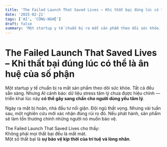 ```yaml
---
title: 'The Failed Launch That Saved Lives – Khi thất bại đúng lúc có thể là ân huệ của số phận'
date: '2025-02-21'
tags: ['AI', 'CÔNG-NGHỆ']
draft: false
summary: 'Một startup y tế chuẩn bị ra mắt sản phẩm theo dõi sức khỏe. Tất cả đều sẵn sàng. Nhưng AI cảnh báo:'
---
```


# The Failed Launch That Saved Lives – Khi thất bại đúng lúc có thể là ân huệ của số phận

Một startup y tế chuẩn bị ra mắt sản phẩm theo dõi sức khỏe. Tất cả đều sẵn sàng. Nhưng AI cảnh báo: dữ liệu stress tâm lý chưa được hiệu chỉnh — triển khai lúc này **có thể gây sang chấn cho người dùng yếu tâm lý**.

Ngày ra mắt bị hoãn, nhà đầu tư nổi giận. Đội ngũ thất vọng. Nhưng vài tuần sau, một nghiên cứu mới xác nhận đúng rủi ro đó. Nếu phát hành, sản phẩm sẽ làm tổn thương chính những người nó muốn bảo vệ.

The Failed Launch That Saved Lives cho thấy:  
Không phải mọi thất bại đều là mất mát.  
Một số thất bại là **sự bảo vệ kịp thời của trí tuệ và lòng nhân**.